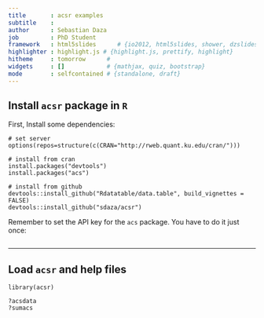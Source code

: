 ```yaml
---
title       : acsr examples
subtitle    : 
author      : Sebastian Daza
job         : PhD Student
framework   : html5slides      # {io2012, html5slides, shower, dzslides, ...}
highlighter : highlight.js # {highlight.js, prettify, highlight}
hitheme     : tomorrow      # 
widgets     : []            # {mathjax, quiz, bootstrap}
mode        : selfcontained # {standalone, draft}
---
```


## Install `acsr` package in `R`

First, Install some dependencies: 


```
# set server
options(repos=structure(c(CRAN="http://rweb.quant.ku.edu/cran/")))

# install from cran
install.packages("devtools")
install.packages("acs")

# install from github
devtools::install_github("Rdatatable/data.table", build_vignettes = FALSE)
devtools::install_github("sdaza/acsr")
```

Remember to set the API key for the `acs` package. You have to do it just once: 

```

```



----

## Load `acsr` and help files

```
library(acsr)

?acsdata
?sumacs
```